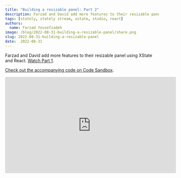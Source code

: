 ```yaml
---
title: "Building a resizable panel: Part 2"
description: Farzad and David add more features to their resizable panel using XState and React.
tags: [stately, stately stream, xstate, studio, react]
authors:
  name: Farzad Yousefzadeh
image: /blog/2022-08-31-building-a-resizable-panel/share.png
slug: 2022-08-31-building-a-resizable-panel
date:  2022-08-31
---
```


Farzad and David add more features to their resizable panel using XState and React. [Watch Part 1](/blog/2022-08-23-building-a-resizable-panel/index.mdx).

[Check out the accompanying code on Code Sandbox](https://codesandbox.io/s/resizable-panel-example-jjgkzl?file=/src/index.tsx).

<iframe width="560" height="315" src="https://www.youtube-nocookie.com/embed/OoE9DykTDC8?controls=0" title="YouTube video player" frameborder="0" allow="accelerometer; autoplay; clipboard-write; encrypted-media; gyroscope; picture-in-picture; web-share" allowfullscreen></iframe>